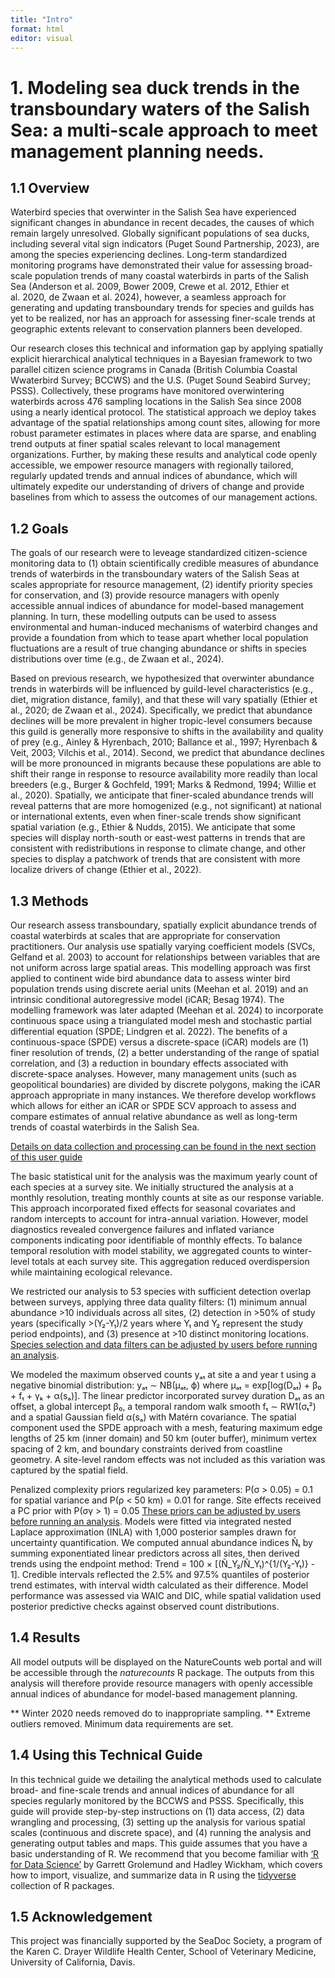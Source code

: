 ```yaml
---
title: "Intro"
format: html
editor: visual
---
```


# 1. Modeling sea duck trends in the transboundary waters of the Salish Sea: a multi-scale approach to meet management planning needs. {#1.0Intro}

## 1.1 Overview {#1.1Intro}

Waterbird species that overwinter in the Salish Sea have experienced significant changes in abundance in recent decades, the causes of which remain largely unresolved. Globally significant populations of sea ducks, including several vital sign indicators (Puget Sound Partnership, 2023), are among the species experiencing declines. Long-term standardized monitoring programs have demonstrated their value for assessing broad-scale population trends of many coastal waterbirds in parts of the Salish Sea (Anderson et al. 2009, Bower 2009, Crewe et al. 2012, Ethier et al. 2020, de Zwaan et al. 2024), however, a seamless approach for generating and updating transboundary trends for species and guilds has yet to be realized, nor has an approach for assessing finer-scale trends at geographic extents relevant to conservation planners been developed.

Our research closes this technical and information gap by applying spatially explicit hierarchical analytical techniques in a Bayesian framework to two parallel citizen science programs in Canada (British Columbia Coastal Wwaterbird Survey; BCCWS) and the U.S. (Puget Sound Seabird Survey; PSSS). Collectively, these programs have monitored overwintering waterbirds across 476 sampling locations in the Salish Sea since 2008 using a nearly identical protocol. The statistical approach we deploy takes advantage of the spatial relationships among count sites, allowing for more robust parameter estimates in places where data are sparse, and enabling trend outputs at finer spatial scales relevant to local management organizations. Further, by making these results and analytical code openly accessible, we empower resource managers with regionally tailored, regularly updated trends and annual indices of abundance, which will ultimately expedite our understanding of drivers of change and provide baselines from which to assess the outcomes of our management actions.

## 1.2 Goals {#1.2Intro}

The goals of our research were to leveage standardized citizen-science monitoring data to (1) obtain scientifically credible measures of abundance trends of waterbirds in the transboundary waters of the Salish Seas at scales appropriate for resource management, (2) identify priority species for conservation, and (3) provide resource managers with openly accessible annual indices of abundance for model-based management planning. In turn, these modelling outputs can be used to assess environmental and human-induced mechanisms of waterbird changes and provide a foundation from which to tease apart whether local population fluctuations are a result of true changing abundance or shifts in species distributions over time (e.g., de Zwaan et al., 2024).

Based on previous research, we hypothesized that overwinter abundance trends in waterbirds will be influenced by guild-level characteristics (e.g., diet, migration distance, family), and that these will vary spatially (Ethier et al., 2020; de Zwaan et al., 2024). Specifically, we predict that abundance declines will be more prevalent in higher tropic-level consumers because this guild is generally more responsive to shifts in the availability and quality of prey (e.g., Ainley & Hyrenbach, 2010; Ballance et al., 1997; Hyrenbach & Veit, 2003; Vilchis et al., 2014). Second, we predict that abundance declines will be more pronounced in migrants because these populations are able to shift their range in response to resource availability more readily than local breeders (e.g., Burger & Gochfeld, 1991; Marks & Redmond, 1994; Willie et al., 2020). Spatially, we anticipate that finer-scaled abundance trends will reveal patterns that are more homogenized (e.g., not significant) at national or international extents, even when finer-scale trends show significant spatial variation (e.g., Ethier & Nudds, 2015). We anticipate that some species will display north-south or east-west patterns in trends that are consistent with redistributions in response to climate change, and other species to display a patchwork of trends that are consistent with more localize drivers of change (Ethier et al., 2022).

## 1.3 Methods {#1.3Intro}

Our research assess transboundary, spatially explicit abundance trends of coastal waterbirds at scales that are appropriate for conservation practitioners. Our analysis use spatially varying coefficient models (SVCs, Gelfand et al. 2003) to account for relationships between variables that are not uniform across large spatial areas. This modelling approach was first applied to continent wide bird abundance data to assess winter bird population trends using discrete aerial units (Meehan et al. 2019) and an intrinsic conditional autoregressive model (iCAR; Besag 1974). The modelling framework was later adapted (Meehan et al. 2024) to incorporate continuous space using a triangulated model mesh and stochastic partial differential equation (SPDE; Lindgren et al. 2022). The benefits of a continuous-space (SPDE) versus a discrete-space (iCAR) models are (1) finer resolution of trends, (2) a better understanding of the range of spatial correlation, and (3) a reduction in boundary effects associated with discrete-space analyses. However, many management units (such as geopolitical boundaries) are divided by discrete polygons, making the iCAR approach appropriate in many instances. We therefore develop workflows which allows for either an iCAR or SPDE SCV approach to assess and compare estimates of annual relative abundance as well as long-term trends of coastal waterbirds in the Salish Sea.

[Details on data collection and processing can be found in the next section of this user guide](#2.1Data)

The basic statistical unit for the analysis was the maximum yearly count of each species at a survey site. We initially structured the analysis at a monthly resolution, treating monthly counts at site as our response variable. This approach incorporated fixed effects for seasonal covariates and random intercepts to account for intra-annual variation. However, model diagnostics revealed convergence failures and inflated variance components indicating poor identifiable of monthly effects. To balance temporal resolution with model stability, we aggregated counts to winter-level totals at each survey site. This aggregation reduced overdispersion while maintaining ecological relevance.

We restricted our analysis to 53 species with sufficient detection overlap between surveys, applying three data quality filters: (1) minimum annual abundance \>10 individuals across all sites, (2) detection in \>50% of study years (specifically \>(Y₂-Y₁)/2 years where Y₁ and Y₂ represent the study period endpoints), and (3) presence at \>10 distinct monitoring locations. [Species selection and data filters can be adjusted by users before running an analysis](#3.1SPDE).

We modeled the maximum observed counts yₐₜ at site a and year t using a negative binomial distribution: yₐₜ ∼ NB(μₐₜ, ϕ) where μₐₜ = exp\[log(Dₐₜ) + β₀ + fₜ + γₖ + α(sₐ)\]. The linear predictor incorporated survey duration Dₐₜ as an offset, a global intercept β₀, a temporal random walk smooth fₜ ∼ RW1(σₜ²) and a spatial Gaussian field α(sₐ) with Matérn covariance. The spatial component used the SPDE approach with a mesh, featuring maximum edge lengths of 25 km (inner domain) and 50 km (outer buffer), minimum vertex spacing of 2 km, and boundary constraints derived from coastline geometry. A site-level random effects was not included as this variation was captured by the spatial field.

Penalized complexity priors regularized key parameters: P(σ \> 0.05) = 0.1 for spatial variance and P(ρ \< 50 km) = 0.01 for range. Site effects received a PC prior with P(σγ \> 1) = 0.05 [These priors can be adjusted by users before running an analysis](#3.1SPDE). Models were fitted via integrated nested Laplace approximation (INLA) with 1,000 posterior samples drawn for uncertainty quantification. We computed annual abundance indices Ñₜ by summing exponentiated linear predictors across all sites, then derived trends using the endpoint method: Trend = 100 × \[(Ñ_Y₂/Ñ_Y₁)\^{1/(Y₂-Y₁)} - 1\]. Credible intervals reflected the 2.5% and 97.5% quantiles of posterior trend estimates, with interval width calculated as their difference. Model performance was assessed via WAIC and DIC, while spatial validation used posterior predictive checks against observed count distributions.

## 1.4 Results {#1.4Intro}

All model outputs will be displayed on the NatureCounts web portal and will be accessible through the *naturecounts* R package. The outputs from this analysis will therefore provide resource managers with openly accessible annual indices of abundance for model-based management planning.

\*\* Winter 2020 needs removed do to inappropriate sampling. \*\* Extreme outliers removed. Minimum data requirements are set.

## 1.4 Using this Technical Guide

In this technical guide we detailing the analytical methods used to calculate broad- and fine-scale trends and annual indices of abundance for all species regularly monitored by the BCCWS and PSSS. Specifically, this guide will provide step-by-step instructions on (1) data access, (2) data wrangling and processing, (3) setting up the analysis for various spatial scales (continuous and discrete space), and (4) running the analysis and generating output tables and maps. This guide assumes that you have a basic understanding of R. We recommend that you become familiar with ['R for Data Science'](http://r4ds.had.co.nz/) by Garrett Grolemund and Hadley Wickham, which covers how to import, visualize, and summarize data in R using the [tidyverse](https://www.tidyverse.org/) collection of R packages.

## 1.5 Acknowledgement {#1.5Intro}

This project was financially supported by the SeaDoc Society, a program of the Karen C. Drayer Wildlife Health Center, School of Veterinary Medicine, University of California, Davis.
